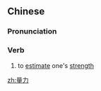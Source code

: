 ==Chinese==
{{zh-forms}}

===Pronunciation===
{{zh-pron
|m=liànglì
|mn=niū-la̍t
|cat=v
}}

===Verb===
{{zh-verb}}

# to [[estimate]] one's [[strength]]

[[zh:量力]]